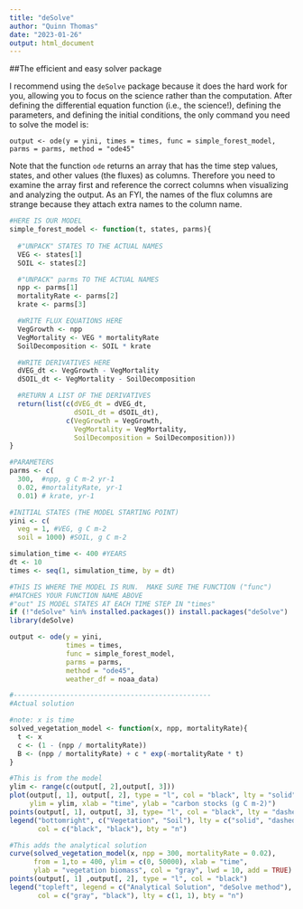 ```yaml
---
title: "deSolve"
author: "Quinn Thomas"
date: "2023-01-26"
output: html_document
---
```


##The efficient and easy solver package

I recommend using the `deSolve` package because it does the hard work for you, allowing you to focus on the science rather than the computation.  After defining the differential equation function (i.e., the science!), defining the parameters, and defining the initial conditions, the only command you need to solve the model is:

```
output <- ode(y = yini, times = times, func = simple_forest_model, parms = parms, method = "ode45"
```

Note that the function `ode` returns an array that has the time step values, states, and other values (the fluxes) as columns. Therefore you need to examine the array first and reference the correct columns when visualizing and analyzing the output.  As an FYI, the names of the flux columns are strange because they attach extra names to the column name.

```r

#HERE IS OUR MODEL
simple_forest_model <- function(t, states, parms){
  
  #"UNPACK" STATES TO THE ACTUAL NAMES
  VEG <- states[1]
  SOIL <- states[2]

  #"UNPACK" parms TO THE ACTUAL NAMES
  npp <- parms[1]
  mortalityRate <- parms[2]
  krate <- parms[3]

  #WRITE FLUX EQUATIONS HERE
  VegGrowth <- npp 
  VegMortality <- VEG * mortalityRate
  SoilDecomposition <- SOIL * krate

  #WRITE DERIVATIVES HERE
  dVEG_dt <- VegGrowth - VegMortality
  dSOIL_dt <- VegMortality - SoilDecomposition

  #RETURN A LIST OF THE DERIVATIVES
  return(list(c(dVEG_dt = dVEG_dt, 
                dSOIL_dt = dSOIL_dt),
              c(VegGrowth = VegGrowth, 
                VegMortality = VegMortality, 
                SoilDecomposition = SoilDecomposition)))
}

#PARAMETERS
parms <- c(
  300,  #npp, g C m-2 yr-1
  0.02, #mortalityRate, yr-1
  0.01) # krate, yr-1

#INITIAL STATES (THE MODEL STARTING POINT)
yini <- c(
  veg = 1, #VEG, g C m-2
  soil = 1000) #SOIL, g C m-2

simulation_time <- 400 #YEARS
dt <- 10
times <- seq(1, simulation_time, by = dt)

#THIS IS WHERE THE MODEL IS RUN.  MAKE SURE THE FUNCTION ("func") 
#MATCHES YOUR FUNCTION NAME ABOVE
#"out" IS MODEL STATES AT EACH TIME STEP IN "times"
if (!"deSolve" %in% installed.packages()) install.packages("deSolve")
library(deSolve)

output <- ode(y = yini, 
              times = times, 
              func = simple_forest_model, 
              parms = parms, 
              method = "ode45",
              weather_df = noaa_data)

#-------------------------------------------------
#Actual solution

#note: x is time
solved_vegetation_model <- function(x, npp, mortalityRate){
  t <- x
  c <- (1 - (npp / mortalityRate))
  B <- (npp / mortalityRate) + c * exp(-mortalityRate * t)
}

#This is from the model
ylim <- range(c(output[, 2],output[, 3]))
plot(output[, 1], output[, 2], type = "l", col = "black", lty = "solid", 
     ylim = ylim, xlab = "time", ylab = "carbon stocks (g C m-2)")
points(output[, 1], output[, 3], type= "l", col = "black", lty = "dashed")
legend("bottomright", c("Vegetation", "Soil"), lty = c("solid", "dashed"),
       col = c("black", "black"), bty = "n")

#This adds the analytical solution
curve(solved_vegetation_model(x, npp = 300, mortalityRate = 0.02), 
      from = 1,to = 400, ylim = c(0, 50000), xlab = "time", 
      ylab = "vegetation biomass", col = "gray", lwd = 10, add = TRUE)
points(output[, 1] ,output[, 2], type = "l", col = "black")
legend("topleft", legend = c("Analytical Solution", "deSolve method"), 
       col = c("gray", "black"), lty = c(1, 1), bty = "n")
```
